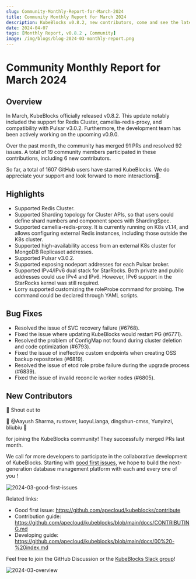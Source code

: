 ```yaml
---
slug: Community-Monthly-Report-for-March-2024
title: Community Monthly Report for March 2024
description: KubeBlocks v0.8.2, new contributors, come and see the latest news in the community.
date: 2024-04-07
tags: [Monthly Report, v0.8.2 , Community]
image: /img/blogs/blog-2024-03-monthly-report.png
---
```


# Community Monthly Report for March 2024

## Overview

In March, KubeBlocks officially released v0.8.2. This update notably included the support for Redis Cluster, camellia-redis-proxy, and compatibility with Pulsar v3.0.2. Furthermore, the development team has been actively working on the upcoming v0.9.0.

Over the past month, the community has merged 91 PRs and resolved 92 issues. A total of 19 community members participated in these contributions, including 6 new contributors.

So far, a total of 1607 GitHub users have starred KubeBlocks. We do appreciate your support and look forward to more interactions🌟.

## Highlights

- Supported Redis Cluster.
- Supported Sharding topology for Cluster APIs, so that users could define shard numbers and component specs with ShardingSpec.
- Supported camellia-redis-proxy. It is currently running on K8s v1.14, and allows configuring external Redis instances, including those outside the K8s cluster.
- Supported high-availability access from an external K8s cluster for MongoDB Replicaset addresses.
- Supported Pulsar v3.0.2.
- Supported exposing nodeport addresses for each Pulsar broker.
- Supported IPv4/IPv6 dual stack for StarRocks. Both private and public addresses could use IPv4 and IPv6. However, IPv6 support in the StarRocks kernel was still required.
- Lorry supported customizing the roleProbe command for probing. The command could be declared through YAML scripts.

## Bug Fixes

- Resolved the issue of SVC recovery failure (#6768).
- Fixed the issue where updating KubeBlocks would restart PG (#6771).
- Resolved the problem of ConfigMap not found during cluster deletion and code optimization (#6793).
- Fixed the issue of ineffective custom endpoints when creating OSS backup repositories (#6819).
- Resolved the issue of etcd role probe failure during the upgrade process (#6839).
- Fixed the issue of invalid reconcile worker nodes (#6805).

## New Contributors

👏 Shout out to

💙 @Aayush Sharma, rustover, luoyuLianga, dingshun-cmss, Yunyinzi, bliubiu 💙

for joining the KubeBlocks community! They successfully merged PRs last month.

We call for more developers to participate in the collaborative development of KubeBlocks. Starting with [good first issues](https://github.com/apecloud/kubeblocks/contribute), we hope to build the next-generation database management platform with each and every one of you！

![2024-03-good-first-issues](./../static/images/2024-03-good-first-issues.jpg)

Related links:
- Good first issue: https://github.com/apecloud/kubeblocks/contribute
- Contribution guide: https://github.com/apecloud/kubeblocks/blob/main/docs/CONTRIBUTING.md
- Developing guide: https://github.com/apecloud/kubeblocks/blob/main/docs/00%20-%20index.md

Feel free to join the GitHub Discussion or the [KubeBlocks Slack group](https://join.slack.com/t/kubeblocks/shared_invite/zt-29tx52d8n-vli24S6gtD5ODJlNUqLqbQ)!

![2024-03-overview](./../static/images/2024-03-overview.jpg)